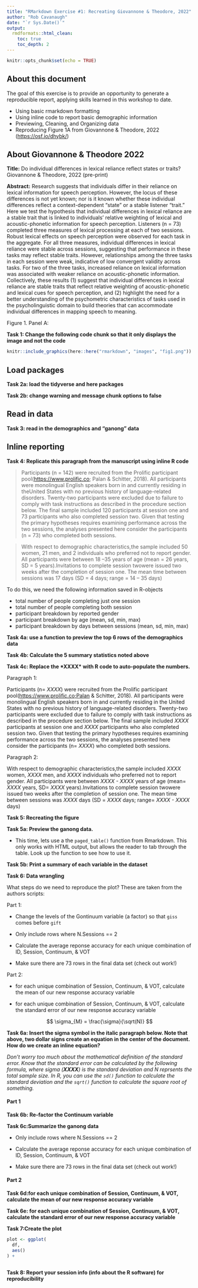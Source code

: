 ```yaml
---
title: "RMarkdown Exercise #1: Recreating Giovannone & Theodore, 2022"
author: "Rob Cavanaugh"
date: "`r Sys.Date()`"
output:
  rmdformats::html_clean:
    toc: true
    toc_depth: 2
---
```


```r
knitr::opts_chunk$set(echo = TRUE)
```

## About this document

The goal of this exercise is to provide an opportunity to generate a reproducible report, applying skills learned in this workshop to date.

-   Using basic rmarkdown formatting
-   Using inline code to report basic demographic information
-   Previewing, Cleaning, and Organizing data
-   Reproducing Figure 1A from Giovannone & Theodore, 2022 (<https://osf.io/dhybk/>)

## About Giovannone & Theodore 2022

**Title:** Do individual differences in lexical reliance reflect states or traits? Giovannone & Theodore, 2022 (pre-print)

**Abstract:** Research suggests that individuals differ in their reliance on lexical information for speech perception. However, the locus of these differences is not yet known; nor is it known whether these individual differences reflect a context-dependent "state" or a stable listener "trait." Here we test the hypothesis that individual differences in lexical reliance are a stable trait that is linked to individuals' relative weighting of lexical and acoustic-phonetic information for speech perception. Listeners (n = 73) completed three measures of lexical processing at each of two sessions. Robust lexical effects on speech perception were observed for each task in the aggregate. For all three measures, individual differences in lexical reliance were stable across sessions, suggesting that performance in these tasks may reflect stable traits. However, relationships among the three tasks in each session were weak, indicative of low convergent validity across tasks. For two of the three tasks, increased reliance on lexical information was associated with weaker reliance on acoustic-phonetic information. Collectively, these results (1) suggest that individual differences in lexical reliance are stable traits that reflect relative weighting of acoustic-phonetic and lexical cues for speech perception, and (2) highlight the need for a better understanding of the psychometric characteristics of tasks used in the psycholinguistic domain to build theories that can accommodate individual differences in mapping speech to meaning.

Figure 1. Panel A:

**Task 1: Change the following code chunk so that it only displays the image and not the code**

```r
knitr::include_graphics(here::here("rmarkdown", "images", "fig1.png"))
```

## Load packages

**Task 2a: load the tidyverse and here packages**

**Task 2b: change warning and message chunk options to false**

## Read in data

**Task 3: read in the demographics and "ganong" data**

## Inline reporting

**Task 4: Replicate this paragraph from the manuscript using inline R code**

> Participants (n = 142) were recruited from the Prolific participant pool(<https://www.prolific.co>; Palan & Schitter, 2018). All participants were monolingual English speakers born in and currently residing in theUnited States with no previous history of language-related disorders. Twenty-two participants were excluded due to failure to comply with task instructions as described in the procedure section below. The final sample included 120 participants at session one and 73 participants who also completed session two. Given that testing the primary hypotheses requires examining performance across the two sessions, the analyses presented here consider the participants (n = 73) who completed both sessions.

> With respect to demographic characteristics,the sample included 50 women, 21 men, and 2 individuals who preferred not to report gender. All participants were between 18 --35 years of age (mean = 26 years, SD = 5 years).Invitations to complete session twowere issued two weeks after the completion of session one. The mean time between sessions was 17 days (SD = 4 days; range = 14 -- 35 days)

To do this, we need the following information saved in R-objects

-   total number of people completing just one session
-   total number of people completing both session
-   participant breakdown by reported gender
-   participant breakdown by age (mean, sd, min, max)
-   participant breakdown by days between sessions (mean, sd, min, max)

**Task 4a: use a function to preview the top 6 rows of the demographics data**

**Task 4b: Calculate the 5 summary statistics noted above**

**Task 4c: Replace the \*XXXX\* with R code to auto-populate the numbers.**

Paragraph 1:

Participants (n= *XXXX*) were recruited from the Prolific participant pool(<https://www.prolific.co;Palan> & Schitter, 2018). All participants were monolingual English speakers born in and currently residing in the United States with no previous history of language-related disorders. Twenty-two participants were excluded due to failure to comply with task instructions as described in the procedure section below. The final sample included *XXXX* participants at session one and *XXXX* participants who also completed session two. Given that testing the primary hypotheses requires examining performance across the two sessions, the analyses presented here consider the participants (n= *XXXX*) who completed both sessions.

Paragraph 2:

With respect to demographic characteristics,the sample included *XXXX* women, *XXXX* men, and *XXXX* individuals who preferred not to report gender. All participants were between *XXXX - XXXX* years of age (mean= *XXXX* years, SD= *XXXX* years).Invitations to complete session twowere issued two weeks after the completion of session one. The mean time between sessions was *XXXX* days (SD = *XXXX* days; range= *XXXX - XXXX* days)

**Task 5: Recreating the figure**

**Task 5a: Preview the ganong data.**

-   This time, lets use a the `paged_table()` function from Rmarkdown. This only works with HTML output, but allows the reader to tab through the table. Look up the function to see how to use it. 

**Task 5b: Print a summary of each variable in the dataset**

**Task 6: Data wrangling**

What steps do we need to reproduce the plot? These are taken from the authors scripts:

Part 1:

-   Change the levels of the Gontinuum variable (a factor) so that `giss` comes before `gift`

-   Only include rows where N.Sessions == 2

-   Calculate the average reponse accuracy for each unique combination of ID, Session, Continuum, & VOT

-   Make sure there are 73 rows in the final data set (check out work!)

Part 2:

-   for each unique combination of Session, Continuum, & VOT, calculate the mean of our new response accuracy variable

-   for each unique combination of Session, Continuum, & VOT, calculate the standard error of our new response accuracy variable

$$
\sigma_{M} = \frac{\sigma}{\sqrt(N)}
$$

**Task 6a: Insert the sigma symbol in the italic paragraph below. Note that above, two dollar signs
create an equation in the center of the document. How do we create an inline equation?**

*Don't worry too much about the mathematical definition of the standard error. Know that the standard error can be calculated by the following formula, where sigma (**XXXX**) is the standard deviation and N reprsents the total sample size. In R, you can use the `sd()` function to calculate the standard deviation and the `sqrt()` function to calculate the square root of something.*

#### Part 1

**Task 6b: Re-factor the Continuum variable**

**Task 6c:Summarize the ganong data**

-   Only include rows where N.Sessions == 2

-   Calculate the average reponse accuracy for each unique combination of ID, Session, Continuum, & VOT

-   Make sure there are 73 rows in the final data set (check out work!)

#### Part 2

**Task 6d:for each unique combination of Session, Continuum, & VOT, calculate the mean of our new response accuracy variable**

**Task 6e: for each unique combination of Session, Continuum, & VOT, calculate the standard error of our new response accuracy variable**

**Task 7:Create the plot**

```r
plot <- ggplot(
  df,
  aes()
) +
  
```

**Task 8: Report your session info (info about the R software) for reproducibility**


